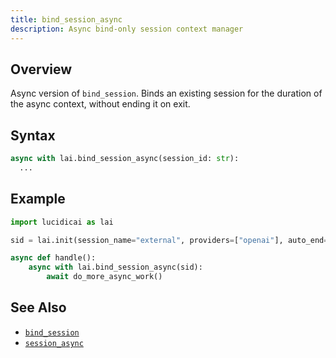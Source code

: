 ```yaml
---
title: bind_session_async
description: Async bind-only session context manager
---
```


## Overview

Async version of `bind_session`. Binds an existing session for the duration of the async context, without ending it on exit.

## Syntax

```python
async with lai.bind_session_async(session_id: str):
  ...
```

## Example

```python
import lucidicai as lai

sid = lai.init(session_name="external", providers=["openai"], auto_end=False)

async def handle():
    async with lai.bind_session_async(sid):
        await do_more_async_work()
```

## See Also

- [`bind_session`](/python-sdk/context/bind_session)
- [`session_async`](/python-sdk/context/session_async)

